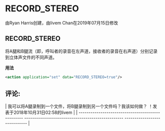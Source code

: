 # RECORD_STEREO 

由Ryan Harris创建，由livem Chan在2019年07月15日修改

## RECORD_STEREO

将A腿和B腿流（即，呼叫者的录音在左声道，接收者的录音在右声道）分别记录到立体声文件的不同声道。

**用法**

```xml
<action application="set" data="RECORD_STEREO=true"/>
```

## 评论:

| 我可以将A腿录制到一个文件，将B腿录制到另一个文件吗？我该如何做？ ！[](/images/icons/contenttypes/comment_16.png)发表于2018年10月31日02:58的livem |
| -------------------------------------------------- -------------------------------------------------- ----------------------------- |